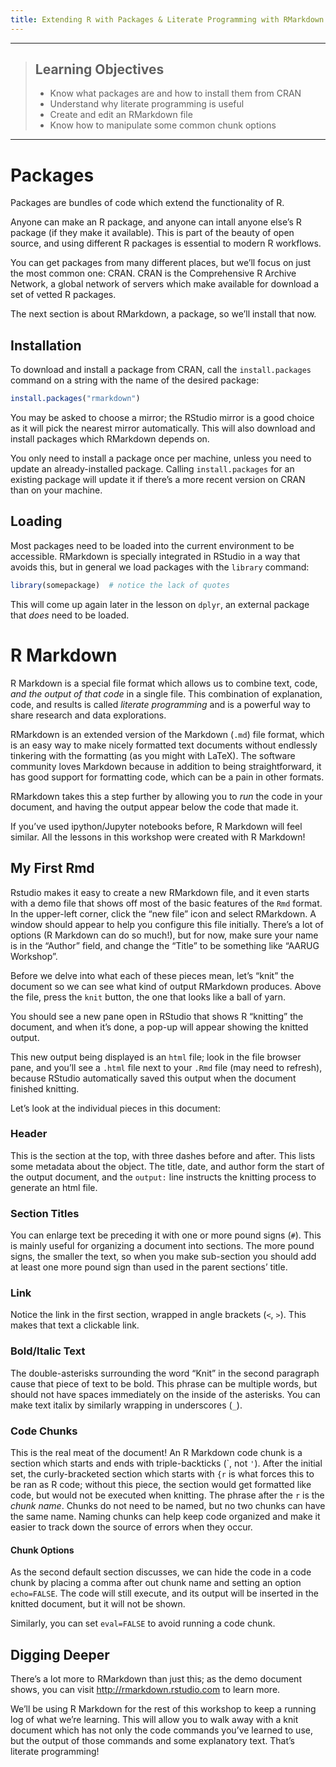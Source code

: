 ```yaml
---
title: Extending R with Packages & Literate Programming with RMarkdown
---
```


------------

> ## Learning Objectives
>
> * Know what packages are and how to install them from CRAN
> * Understand why literate programming is useful
> * Create and edit an RMarkdown file
> * Know how to manipulate some common chunk options

------------

# Packages

Packages are bundles of code which extend the functionality of R.

Anyone can make an R package, and anyone can intall anyone else's R package (if they make it available). This is part of the beauty of open source, and using different R packages is essential to modern R workflows.

You can get packages from many different places, but we'll focus on just the most common one: CRAN. CRAN is the Comprehensive R Archive Network, a global network of servers which make available for download a set of vetted R packages.

The next section is about RMarkdown, a package, so we'll install that now.


## Installation

To download and install a package from CRAN, call the `install.packages` command on a string with the name of the desired package:

```r
install.packages("rmarkdown")
```

You may be asked to choose a mirror; the RStudio mirror is a good choice as it will pick the nearest mirror automatically. This will also download and install packages which RMarkdown depends on.

You only need to install a package once per machine, unless you need to update an already-installed package. Calling `install.packages` for an existing package will update it if there's a more recent version on CRAN than on your machine.


## Loading

Most packages need to be loaded into the current environment to be accessible. RMarkdown is specially integrated in RStudio in a way that avoids this, but in general we load packages with the `library` command:

```r
library(somepackage)  # notice the lack of quotes
```

This will come up again later in the lesson on `dplyr`, an external package that _does_ need to be loaded.


# R Markdown

R Markdown is a special file format which allows us to combine text, code, _and the output of that code_ in a single file. This combination of explanation, code, and results is called _literate programming_ and is a powerful way to share research and data explorations.

RMarkdown is an extended version of the Markdown (`.md`) file format, which is an easy way to make nicely formatted text documents without endlessly tinkering with the formatting (as you might with LaTeX). The software community loves Markdown because in addition to being straightforward, it has good support for formatting code, which can be a pain in other formats.

RMarkdown takes this a step further by allowing you to _run_ the code in your document, and having the output appear below the code that made it.

If you've used ipython/Jupyter notebooks before, R Markdown will feel similar. All the lessons in this workshop were created with R Markdown!


## My First Rmd

Rstudio makes it easy to create a new RMarkdown file, and it even starts with a demo file that shows off most of the basic features of the `Rmd` format. In the upper-left corner, click the "new file" icon and select RMarkdown. A window should appear to help you configure this file initially. There's a lot of options (R Markdown can do so much!), but for now, make sure your name is in the "Author" field, and change the "Title" to be something like "AARUG Workshop".

Before we delve into what each of these pieces mean, let's "knit" the document so we can see what kind of output RMarkdown produces. Above the file, press the `knit` button, the one that looks like a ball of yarn.

You should see a new pane open in RStudio that shows R "knitting" the document, and when it's done, a pop-up will appear showing the knitted output.

This new output being displayed is an `html` file; look in the file browser pane, and you'll see a `.html` file next to your `.Rmd` file (may need to refresh), because RStudio automatically saved this output when the document finished knitting.

Let's look at the individual pieces in this document:

### Header
This is the section at the top, with three dashes before and after. This lists some metadata about the object. The title, date, and author form the start of the output document, and the `output:` line instructs the knitting process to generate an html file.

### Section Titles
You can enlarge text be preceding it with one or more pound signs (`#`). This is mainly useful for organizing a document into sections. The more pound signs, the smaller the text, so when you make sub-section you should add at least one more pound sign than used in the parent sections' title.

### Link
Notice the link in the first section, wrapped in angle brackets (`<`, `>`). This makes that text a clickable link.

### Bold/Italic Text
The double-asterisks surrounding the word "Knit" in the second paragraph cause that piece of text to be bold. This phrase can be multiple words, but should not have spaces immediately on the inside of the asterisks. You can make text italix by similarly wrapping in underscores (`_`).

### Code Chunks
This is the real meat of the document! An R Markdown code chunk is a section which starts and ends with triple-backticks (\`, not `'`). After the initial set, the curly-bracketed section which starts with `{r` is what forces this to be ran as R code; without this piece, the section would get formatted like code, but would not be executed when knitting. The phrase after the `r` is the _chunk name_. Chunks do not need to be named, but no two chunks can have the same name. Naming chunks can help keep code organized and make it easier to track down the source of errors when they occur.

#### Chunk Options
As the second default section discusses, we can hide the code in a code chunk by placing a comma after out chunk name and setting an option `echo=FALSE`. The code will still execute, and its output will be inserted in the knitted document, but it will not be shown.

Similarly, you can set `eval=FALSE` to avoid running a code chunk.


## Digging Deeper
There's a lot more to RMarkdown than just this; as the demo document shows, you can visit <http://rmarkdown.rstudio.com> to learn more.

We'll be using R Markdown for the rest of this workshop to keep a running log of what we're learning. This will allow you to walk away with a knit document which has not only the code commands you've learned to use, but the output of those commands and some explanatory text. That's literate programming!
